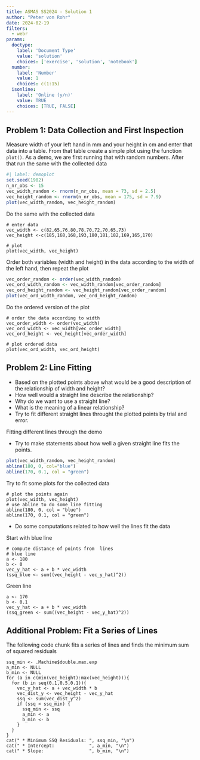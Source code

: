 ```yaml
---
title: ASMAS SS2024 - Solution 1
author: "Peter von Rohr"
date: 2024-02-19
filters: 
  - webr
params:
  doctype:
    label: 'Document Type'
    value: 'solution'
    choices: ['exercise', 'solution', 'notebook']
  number:
    label: 'Number'
    value: 1
    choices: c(1:15)  
  isonline:
    label: 'Online (y/n)'
    value: TRUE
    choices: [TRUE, FALSE]
---
```



## Problem 1: Data Collection and First Inspection
Measure width of your left hand in mm and your height in cm and enter that data into a table. From that table create a simple plot using the function `plot()`. As a demo, we are first running that with random numbers. After that run the same with the collected data

```r
#| label: demoplot
set.seed(1902)
n_nr_obs <- 15
vec_width_random <- rnorm(n_nr_obs, mean = 73, sd = 2.5)
vec_height_random <- rnorm(n_nr_obs, mean = 175, sd = 7.9)
plot(vec_width_random, vec_height_random)
```

Do the same with the collected data

```webr-r
# enter data
vec_width <- c(82,65,76,80,78,70,72,70,65,73)
vec_height <-c(185,168,168,193,180,181,182,169,165,170)

# plot
plot(vec_width, vec_height)
```



Order both variables (width and height) in the data according to the width of the left hand, then repeat the plot

```r
vec_order_random <- order(vec_width_random)
vec_ord_width_random <- vec_width_random[vec_order_random]
vec_ord_height_random <- vec_height_random[vec_order_random]
plot(vec_ord_width_random, vec_ord_height_random)
```

Do the ordered version of the plot

```webr-r
# order the data according to width
vec_order_width <- order(vec_width)
vec_ord_width <- vec_width[vec_order_width]
vec_ord_height <- vec_height[vec_order_width] 

# plot ordered data
plot(vec_ord_width, vec_ord_height)
```


## Problem 2: Line Fitting
* Based on the plotted points above what would be a good description of the relationship of width and height?
* How well would a straight line describe the relationship?
* Why do we want to use a straight line? 
* What is the meaning of a linear relationship?
* Try to fit different straight lines throught the plotted points by trial and error. 

Fitting different lines through the demo


* Try to make statements about how well a given straight line fits the points. 

```r
plot(vec_width_random, vec_height_random)
abline(180, 0, col="blue")
abline(170, 0.1, col = "green")
```

Try to fit some plots for the collected data

```webr-r
# plot the points again
plot(vec_width, vec_height)
# use abline to do some line fitting
abline(180, 0, col = "blue")
abline(170, 0.1, col = "green")
```



* Do some computations related to how well the lines fit the data

Start with blue line

```webr-r
# compute distance of points from  lines
# blue line
a <- 180
b <- 0
vec_y_hat <- a + b * vec_width
(ssq_blue <- sum((vec_height - vec_y_hat)^2))
```

Green line

```webr-r
a <- 170
b <- 0.1
vec_y_hat <- a + b * vec_width
(ssq_green <- sum((vec_height - vec_y_hat)^2))
```


## Additional Problem: Fit a Series of Lines
The following code chunk fits a series of lines and finds the minimum sum of squared residuals

```webr-r
ssq_min <- .Machine$double.max.exp
a_min <- NULL
b_min <- NULL
for (a in c(min(vec_height):max(vec_height))){
  for (b in seq(0.1,0.5,0.1)){
    vec_y_hat <- a + vec_width * b
    vec_dist_y <- vec_height - vec_y_hat
    ssq <- sum(vec_dist_y^2)
    if (ssq < ssq_min) {
      ssq_min <- ssq
      a_min <- a
      b_min <- b 
    }
  }
}
cat(" * Minimum SSQ Residuals: ", ssq_min, "\n")
cat(" * Intercept:             ", a_min, "\n")
cat(" * Slope:                 ", b_min, "\n")
```

